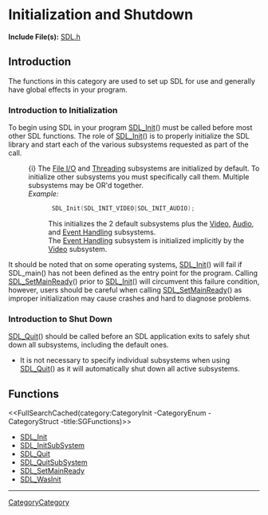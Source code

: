 = Initialization and Shutdown =
'''Include File(s):''' [https://github.com/libsdl-org/SDL/blob/SDL2/include/SDL.h SDL.h]


== Introduction ==
The functions in this category are used to set up SDL for use and generally have global effects in your program.

=== Introduction to Initialization ===
To begin using SDL in your program [[SDL_Init]]() must be called before most other SDL functions.  The role of [[SDL_Init]]() is to properly initialize the SDL library and start each of the various subsystems requested as part of the call.

: {i} The [[CategoryIO|File I/O]] and [[CategoryThread|Threading]] subsystems are initialized by default.  To initialize other subsystems you must specifically call them.  Multiple subsystems may be OR'd together.
: ''Example:''
:: <syntaxhighlight lang="c"> SDL_Init(SDL_INIT_VIDEO|SDL_INIT_AUDIO); </syntaxhighlight>
:: This initializes the 2 default subsystems plus the [[CategoryVideo|Video]], [[CategoryAudio|Audio]], and [[CategoryEvents|Event Handling]] subsystems.
:: The [[CategoryEvents|Event Handling]] subsystem is initialized implicitly by the [[CategoryVideo|Video]] subsystem.
::

It should be noted that on some operating systems, [[SDL_Init]]() will fail if SDL_main() has not been defined as the entry point for the program.  Calling [[SDL_SetMainReady]]() prior to [[SDL_Init]]() will circumvent this failure condition, however, users should be careful when calling [[SDL_SetMainReady]]() as improper initialization may cause crashes and hard to diagnose problems.

=== Introduction to Shut Down ===
[[SDL_Quit]]() should be called before an SDL application exits to safely shut down all subsystems, including the default ones.

* It is not necessary to specify individual subsystems when using [[SDL_Quit]]() as it will automatically shut down all active subsystems.

<!-- #Remove this line and the ## in front of the following if they become relevant to this category to activate them. -->
<!-- #== Enumerations == -->
<!-- #<<FullSearchCached(category:CategoryEnum CategoryInit -title:SGEnumerations)>> -->
<!-- #== Structures == -->
<!-- #<<FullSearchCached(category:CategoryStruct CategoryInit -title:SGStructures)>> -->
== Functions ==
<<FullSearchCached(category:CategoryInit -CategoryEnum -CategoryStruct -title:SGFunctions)>>

<!-- BEGIN CATEGORY LIST -->
* [[SDL_Init]]
* [[SDL_InitSubSystem]]
* [[SDL_Quit]]
* [[SDL_QuitSubSystem]]
* [[SDL_SetMainReady]]
* [[SDL_WasInit]]
<!-- END CATEGORY LIST -->

----
[[CategoryCategory]]
